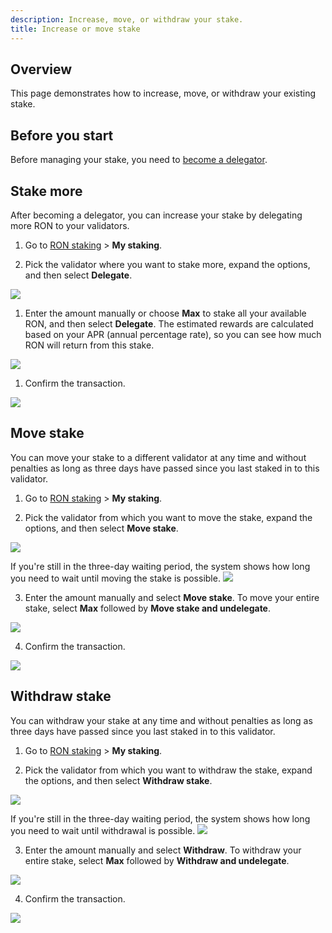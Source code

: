 ```yaml
---
description: Increase, move, or withdraw your stake.
title: Increase or move stake
---
```





## Overview

This page demonstrates how to increase, move, or withdraw your existing stake.

## Before you start

Before managing your stake, you need to [become a delegator](./../onboarding/become-delegator.mdx).

## Stake more

After becoming a delegator, you can increase your stake by delegating
more RON to your validators.

1. Go to [RON staking](https://app.roninchain.com/staking) >
**My staking**.

1. Pick the validator where you want to stake more,
expand the options, and then select **Delegate**.
<img src={stepOne} width={1440} />

1. Enter the amount manually or choose **Max** to stake all your
available RON, and then select **Delegate**. The estimated rewards are
calculated based on your APR (annual percentage rate),
so you can see how much RON will return from this stake.
<img src={stepTwo} width={400} />

1. Confirm the transaction.
<img src={stepThree} width={400} />

## Move stake

You can move your stake to a different validator at any time and
without penalties as long as three days have passed since you last
staked in to this validator.

1. Go to [RON staking](https://app.roninchain.com/staking) >
**My staking**.

2. Pick the validator from which you want to move the stake,
expand the options, and then select **Move stake**.
<img src={moveStepOne} width={1440} />

  If you're still in the three-day waiting period,
the system shows how long you need to wait until
moving the stake is possible.
<img src={moveCountdown} width={304} />

3. Enter the amount manually and select **Move stake**.
To move your entire stake, select **Max**
followed by **Move stake and undelegate**.
<img src={moveStepTwo} width={400} />

4. Confirm the transaction.
<img src={moveStepThree} width={400} />

## Withdraw stake

You can withdraw your stake at any time and without penalties as
long as three days have passed since you last staked in
to this validator.

1. Go to [RON staking](https://app.roninchain.com/staking) >
**My staking**.

2. Pick the validator from which you want to withdraw the stake,
expand the options, and then select **Withdraw stake**.
<img src={withdrawStepOne} width={1440} />

  If you're still in the three-day waiting period,
the system shows how long you need to wait until
withdrawal is possible.
<img src={withdrawCountdown} width={304} />

3. Enter the amount manually and select **Withdraw**.
To withdraw your entire stake, select **Max**
followed by **Withdraw and undelegate**.
<img src={withdrawStepTwo} width={400} />

4. Confirm the transaction.
<img src={withdrawStepThree} width={400} />
